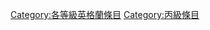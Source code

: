 {{Articles by Quality|topic=英格蘭|project=英格蘭|format=toc}}
[[Category:各等級英格蘭條目|Category:各等級英格蘭條目]]
[[Category:丙級條目|Category:丙級條目]]